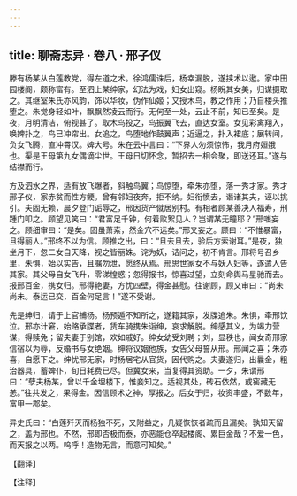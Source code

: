 ```yaml
---
---
---
```

title: 聊斋志异 · 卷八 · 邢子仪
---

滕有杨某从白莲教党，得左道之术。徐鸿儒诛后，杨幸漏脱，遂挟术以遨。家中田园楼阁，颇称富有。至泗上某绅家，幻法为戏，妇女出窥。杨睨其女美，归谋摄取之。其继室朱氏亦风韵，饰以华妆，伪作仙姬；又授木鸟，教之作用；乃自楼头推堕之。朱觉身轻如叶，飘飘然凌云而行。无何至一处，云止不前，知已至矣。是夜，月明清洁，俯视甚了。取木鸟投之，鸟振翼飞去，直达女室。女见彩禽翔入，唤婢扑之，鸟已冲帘出。女追之，鸟堕地作鼓翼声；近逼之，扑入裙底；展转间，负女飞腾，直冲霄汉。婢大号。朱在云中言曰：“下界人勿须惊怖，我月府姮娥也。渠是王母第九女偶谪尘世。王母日切怀念，暂招去一相会聚，即送还耳。”遂与结襟而行。

方及泗水之界，适有放飞爆者，斜触鸟翼；鸟惊堕，牵朱亦堕，落一秀才家。秀才邢子仪，家赤贫而性方鲠。曾有邻妇夜奔，拒不纳。妇衔愤去，谮诸其夫，诬以挑引。夫固无赖，晨夕登门诟辱之，邢因货产僦居别村。有相者顾某善决人福寿，刑踵门叩之。顾望见笑曰：“君富足千钟，何着败絮见人？岂谓某无瞳耶？”邢嗤妄之。顾细审曰：“是矣。固虽萧索，然金穴不远矣。”邢又妄之。顾曰：“不惟暴富，且得丽人。”邢终不以为信。顾推之出，曰：“且去且去，验后方索谢耳。”是夜，独坐月下，忽二女自天降，视之皆丽姝。诧为妖，诘问之，初不肯言。邢将号召乡里，朱惧，始以实告，且嘱勿泄，愿终从焉。邢思世家女不与妖人妇等，遂遣人告其家。其父母自女飞升，零涕惶惑；忽得报书，惊喜过望，立刻命舆马星驰而去。报邢百金，携女归。邢得艳妻，方忧四壁，得金甚慰。往谢顾，顾又审曰：“尚未尚未。泰运已交，百金何足言！”遂不受谢。

先是绅归，请于上官捕杨。杨预遁不知所之，遂籍其家，发牒追朱。朱惧，牵邢饮泣。邢亦计窘，始赂承牒者，赁车骑携朱诣绅，哀求解脱。绅感其义，为竭力营谋，得赎免；留夫妻于别馆，欢如戚好。绅女幼受刘聘；刘，显秩也，闻女奇邢家信宿以为辱，反婚书与女绝姻。绅将议姻他族，女告父母誓从邢。邢闻之喜；朱亦喜，自愿下之。绅忧邢无家，时杨居宅从官货，因代购之。夫妻遂归，出曩金，粗治器具，蓄婢仆，旬日耗费已尽。但冀女来，当复得其资助。一夕，朱谓邢曰：“孽夫杨某，曾以千金埋楼下，惟妾知之。适视其处，砖石依然，或窖藏无恙。”往共发之，果得金。因信顾术之神，厚报之。后女于归，妆资丰盛，不数年，富甲一郡矣。

异史氏曰：“白莲歼灭而杨独不死，又附益之，几疑恢恢者疏而且漏矣。孰知天留之，盖为邢也。不然，邢即否极而泰，亦恶能仓卒起楼阁、累巨金哉？不爱一色，而天报之以两。呜呼！造物无言，而意可知矣。”

【翻译】

【注释】

